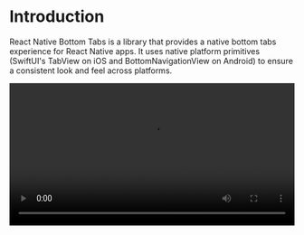 # Introduction

React Native Bottom Tabs is a library that provides a native bottom tabs experience for React Native apps. It uses native platform primitives (SwiftUI's TabView on iOS and BottomNavigationView on Android) to ensure a consistent look and feel across platforms.

<video controls width="100%" src='https://github.com/user-attachments/assets/31234109-187f-4cf4-ab40-a975b4469157' />

## Supported Platforms
- iOS
- Android
- visionOS
- tvOS
- macOS

:::note

For **web** platform support, native tabs are not available. See the [Web Platform Support](/docs/guides/web-platform-support) guide for JavaScript-based alternatives.

:::
